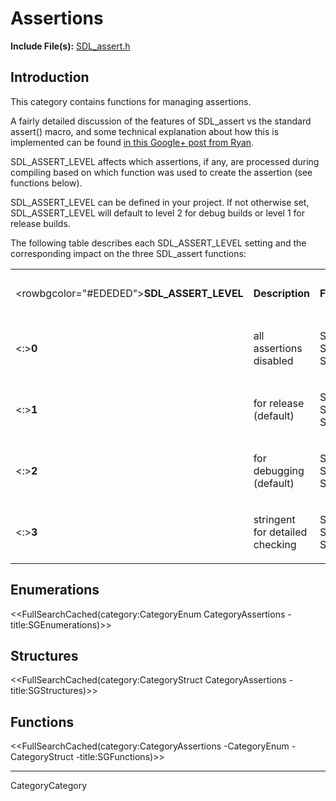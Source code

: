 <!-- #master-page:CategoryTemplate -->
<!-- #master-date:Unknown-Date -->
<!-- format wiki -->
<!-- language en -->

= Assertions =

'''Include File(s):''' [http://hg.libsdl.org/SDL/file/default/include/SDL_assert.h SDL_assert.h]


== Introduction ==
This category contains functions for managing assertions.

A fairly detailed discussion of the features of SDL_assert vs the standard assert() macro, and some technical explanation about how this is implemented can be found [http://web.archive.org/web/20190322035412/https://plus.google.com/103391075724026391227/posts/KzV6sLdALX7 in this Google+ post from Ryan].

SDL_ASSERT_LEVEL affects which assertions, if any, are processed during compiling based on which function was used to create the assertion (see functions below).

SDL_ASSERT_LEVEL can be defined in your project.  If not otherwise set, SDL_ASSERT_LEVEL will default to level 2 for debug builds or level 1 for release builds.  

The following table describes each SDL_ASSERT_LEVEL setting and the corresponding impact on the three SDL_assert functions:

{|
|<rowbgcolor="#EDEDED">'''SDL_ASSERT_LEVEL'''
|'''Description'''
|'''Function'''
|'''Function Status'''
|-
|<:>'''0'''
|all assertions disabled
|SDL_assert<br/>SDL_assert_release<br/>SDL_assert_paranoid
|disabled<br/>disabled<br/>disabled
|-
|<:>'''1'''
|for release (default)
|SDL_assert<br/>SDL_assert_release<br/>SDL_assert_paranoid
|disabled<br/>'''enabled'''<br/>disabled
|-
|<:>'''2'''
|for debugging (default)
|SDL_assert<br/>SDL_assert_release<br/>SDL_assert_paranoid
|'''enabled'''<br/>'''enabled'''<br/>disabled
|-
|<:>'''3'''
|stringent for detailed checking
|SDL_assert<br/>SDL_assert_release<br/>SDL_assert_paranoid
|'''enabled'''<br/>'''enabled'''<br/>'''enabled'''
|}


== Enumerations ==
<<FullSearchCached(category:CategoryEnum CategoryAssertions -title:SGEnumerations)>>

== Structures ==
<<FullSearchCached(category:CategoryStruct CategoryAssertions -title:SGStructures)>>

== Functions ==
<<FullSearchCached(category:CategoryAssertions -CategoryEnum -CategoryStruct -title:SGFunctions)>>


----
CategoryCategory
